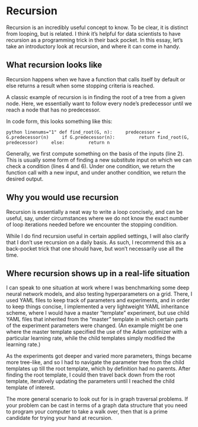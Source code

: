 # Recursion

Recursion is an incredibly useful concept to know.
To be clear, it is distinct from looping, but is related.
I think it's helpful for data scientists
to have recursion as a programming trick in their back pocket.
In this essay, let's take an introductory look at recursion,
and where it can come in handy.

## What recursion looks like

Recursion happens when we have a function
that calls itself by default
or else returns a result when some stopping criteria is reached.

A classic example of recursion
is in finding the root of a tree from a given node.
Here, we essentially want to follow every node's predecessor
until we reach a node that has no predecessor.

In code form, this looks something like this:

```python linenums="1"
def find_root(G, n):
    predecessor = G.predecessor(n)
    if G.predecessor(n):
        return find_root(G, predecessor)
    else:
        return n
```

Generally, we first compute something on the basis of the inputs (line 2).
This is usually some form of finding a new substitute input
on which we can check a condition (lines 4 and 6).
Under one condition, we return the function call with a new input,
and under another condition, we return the desired output.

## Why you would use recursion

Recursion is essentially a neat way to write a loop concisely,
and can be useful, say,
under circumstances where we do not know
the exact number of loop iterations needed
before we encounter the stopping condition.

While I do find recursion useful in certain applied settings,
I will also clarify that I don't use recursion on a daily basis.
As such, I recommend this as a back-pocket trick that one should have,
but won't necessarily use all the time.

## Where recursion shows up in a real-life situation

I can speak to one situation at work
where I was benchmarking some deep neural network models,
and also testing hyperparameters on a grid.
There, I used YAML files to keep track of parameters and experiments,
and in order to keep things concise,
I implemented a very lightweight YAML inheritance scheme,
where I would have a master "template" experiment,
but use child YAML files that inherited from the "master" template
in which certain parts of the experiment parameters were changed.
(An example might be one where the master template
specified the use of the Adam optimizer with a particular learning rate,
while the child templates simply modified the learning rate.)

As the experiments got deeper and varied more parameters,
things became more tree-like,
and so I had to navigate the parameter tree from the child templates
up till the root template, which by definition had no parents.
After finding the root template,
I could then travel back down from the root template,
iteratively updating the parameters
until I reached the child template of interest.

The more general scenario to look out for is in graph traversal problems.
If your problem can be cast in terms of a graph data structure
that you need to program your computer to take a walk over,
then that is a prime candidate for trying your hand at recursion.
